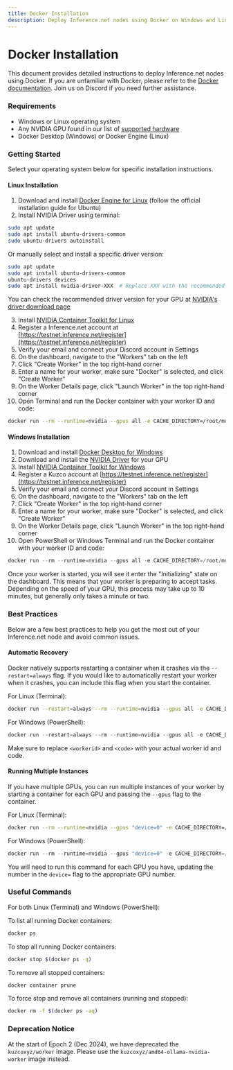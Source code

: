 ```yaml
---
title: Docker Installation
description: Deploy Inference.net nodes using Docker on Windows and Linux
---
```


# Docker Installation

This document provides detailed instructions to deploy Inference.net nodes using Docker. If you are unfamiliar with Docker, please refer to the [Docker documentation](https://docs.docker.com/get-started/). Join us on Discord if you need further assistance.

### Requirements
 - Windows or Linux operating system
 - Any NVIDIA GPU found in our list of [supported hardware](/getting-started/hardware)
 - Docker Desktop (Windows) or Docker Engine (Linux)

### Getting Started

<Info>
Select your operating system below for specific installation instructions.
</Info>

#### Linux Installation
1. Download and install [Docker Engine for Linux](https://docs.docker.com/engine/install/ubuntu/) (follow the official installation guide for Ubuntu)
2. Install NVIDIA Driver using terminal:
```bash
sudo apt update
sudo apt install ubuntu-drivers-common
sudo ubuntu-drivers autoinstall
```
   Or manually select and install a specific driver version:
```bash
sudo apt update
sudo apt install ubuntu-drivers-common
ubuntu-drivers devices
sudo apt install nvidia-driver-XXX  # Replace XXX with the recommended version number
```
   You can check the recommended driver version for your GPU at [NVIDIA's driver download page](https://www.nvidia.com/download/index.aspx)

3. Install [NVIDIA Container Toolkit for Linux](https://docs.nvidia.com/datacenter/cloud-native/container-toolkit/install-guide.html#docker)
4. Register a Inference.net account at [https://testnet.inference.net/register](https://testnet.inference.net/register)
5. Verify your email and connect your Discord account in Settings
6. On the dashboard, navigate to the "Workers" tab on the left
7. Click "Create Worker" in the top right-hand corner
8. Enter a name for your worker, make sure "Docker" is selected, and click "Create Worker"
9. On the Worker Details page, click "Launch Worker" in the top right-hand corner
10. Open Terminal and run the Docker container with your worker ID and code:
```bash
docker run --rm --runtime=nvidia --gpus all -e CACHE_DIRECTORY=/root/models -v ~/.kuzco/models:/root/models kuzcoxyz/amd64-ollama-nvidia-worker --worker <workerid> --code <code>
```

#### Windows Installation
1. Download and install [Docker Desktop for Windows](https://www.docker.com/products/docker-desktop)
2. Download and install the [NVIDIA Driver](https://www.nvidia.com/download/index.aspx) for your GPU
3. Install [NVIDIA Container Toolkit for Windows](https://docs.nvidia.com/datacenter/cloud-native/container-toolkit/install-guide.html#docker)
4. Register a Kuzco account at [https://testnet.inference.net/register](https://testnet.inference.net/register)
5. Verify your email and connect your Discord account in Settings
6. On the dashboard, navigate to the "Workers" tab on the left
7. Click "Create Worker" in the top right-hand corner
8. Enter a name for your worker, make sure "Docker" is selected, and click "Create Worker"
9. On the Worker Details page, click "Launch Worker" in the top right-hand corner
10. Open PowerShell or Windows Terminal and run the Docker container with your worker ID and code:
```powershell
docker run --rm --runtime=nvidia --gpus all -e CACHE_DIRECTORY=/root/models -v ${HOME}/.kuzco/models:/root/models kuzcoxyz/amd64-ollama-nvidia-worker --worker <workerid> --code <code>
```

Once your worker is started, you will see it enter the "Initializing" state on the dashboard. This means that your worker is preparing to accept tasks. Depending on the speed of your GPU, this process may take up to 10 minutes, but generally only takes a minute or two.


### Best Practices

Below are a few best practices to help you get the most out of your Inference.net node and avoid common issues.

#### Automatic Recovery
Docker natively supports restarting a container when it crashes via the `--restart=always` flag. If you would like to automatically restart your worker when it crashes, you can include this flag when you start the container.

For Linux (Terminal):
```bash
docker run --restart=always --rm --runtime=nvidia --gpus all -e CACHE_DIRECTORY=/root/models -v ~/.kuzco/models:/root/models kuzcoxyz/amd64-ollama-nvidia-worker --worker <workerid> --code <code>
```

For Windows (PowerShell):
```powershell
docker run --restart=always --rm --runtime=nvidia --gpus all -e CACHE_DIRECTORY=/root/models -v ${HOME}/.kuzco/models:/root/models kuzcoxyz/amd64-ollama-nvidia-worker --worker <workerid> --code <code>
```

Make sure to replace `<workerid>` and `<code>` with your actual worker id and code.

#### Running Multiple Instances

If you have multiple GPUs, you can run multiple instances of your worker by starting a container for each GPU and passing the `--gpus` flag to the container.

For Linux (Terminal):
```bash
docker run --rm --runtime=nvidia --gpus "device=0" -e CACHE_DIRECTORY=/root/models -v ~/.kuzco/models:/root/models kuzcoxyz/amd64-ollama-nvidia-worker --worker <workerid> --code <code>
```

For Windows (PowerShell):
```powershell
docker run --rm --runtime=nvidia --gpus "device=0" -e CACHE_DIRECTORY=/root/models -v ${HOME}/.kuzco/models:/root/models kuzcoxyz/amd64-ollama-nvidia-worker --worker <workerid> --code <code>
```

You will need to run this command for each GPU you have, updating the number in the `device=` flag to the appropriate GPU number.


### Useful Commands

For both Linux (Terminal) and Windows (PowerShell):

To list all running Docker containers:
```bash
docker ps
```

To stop all running Docker containers:
```bash
docker stop $(docker ps -q)
```

To remove all stopped containers:
```bash
docker container prune
```

To force stop and remove all containers (running and stopped):
```bash
docker rm -f $(docker ps -aq)
```

### Deprecation Notice

At the start of Epoch 2 (Dec 2024), we have deprecated the `kuzcoxyz/worker` image. Please use the `kuzcoxyz/amd64-ollama-nvidia-worker` image instead.
